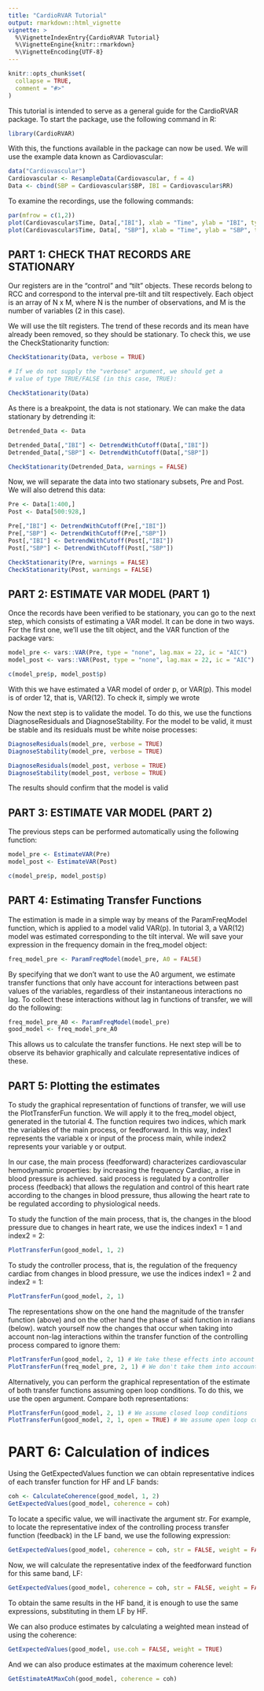 ```yaml
---
title: "CardioRVAR Tutorial"
output: rmarkdown::html_vignette
vignette: >
  %\VignetteIndexEntry{CardioRVAR Tutorial}
  %\VignetteEngine{knitr::rmarkdown}
  %\VignetteEncoding{UTF-8}
---
```



```r
knitr::opts_chunk$set(
  collapse = TRUE,
  comment = "#>"
)
```

This tutorial is intended to serve as a general guide for the CardioRVAR package.
To start the package, use the following command in R:

```r
library(CardioRVAR)
```

With this, the functions available in the package can now be used. We will use the example
data known as Cardiovascular:

```r
data("Cardiovascular")
Cardiovascular <- ResampleData(Cardiovascular, f = 4)
Data <- cbind(SBP = Cardiovascular$SBP, IBI = Cardiovascular$RR)
```


To examine the recordings, use the following commands:

```r
par(mfrow = c(1,2))
plot(Cardiovascular$Time, Data[,"IBI"], xlab = "Time", ylab = "IBI", type = "l")
plot(Cardiovascular$Time, Data[, "SBP"], xlab = "Time", ylab = "SBP", type = "l")
```

## PART 1: CHECK THAT RECORDS ARE STATIONARY


Our registers are in the "control" and "tilt" objects.
These records belong to RCC and correspond to the interval
pre-tilt and tilt respectively. Each object is an array of
N x M, where N is the number of observations, and M is the number of variables
(2 in this case).

We will use the tilt registers. The trend of these records
and its mean have already been removed, so they should be stationary.
To check this, we use the CheckStationarity function:


```r
CheckStationarity(Data, verbose = TRUE)

# If we do not supply the "verbose" argument, we should get a
# value of type TRUE/FALSE (in this case, TRUE):

CheckStationarity(Data)

```
As there is a breakpoint, the data is not stationary. We can make the data stationary by detrending it:
```r
Detrended_Data <- Data

Detrended_Data[,"IBI"] <- DetrendWithCutoff(Data[,"IBI"])
Detrended_Data[,"SBP"] <- DetrendWithCutoff(Data[,"SBP"])

CheckStationarity(Detrended_Data, warnings = FALSE)
```



Now, we will separate the data into two stationary subsets, Pre and Post. We will also detrend this data:

```r
Pre <- Data[1:400,]
Post <- Data[500:928,]

Pre[,"IBI"] <- DetrendWithCutoff(Pre[,"IBI"])
Pre[,"SBP"] <- DetrendWithCutoff(Pre[,"SBP"])
Post[,"IBI"] <- DetrendWithCutoff(Post[,"IBI"])
Post[,"SBP"] <- DetrendWithCutoff(Post[,"SBP"])

CheckStationarity(Pre, warnings = FALSE)
CheckStationarity(Post, warnings = FALSE)

```



## PART 2: ESTIMATE VAR MODEL (PART 1)


Once the records have been verified to be
stationary, you can go to the next step, which
consists of estimating a VAR model. It can be done in two ways.
For the first one, we'll use the tilt object, and the VAR function of the package
vars:

```r
model_pre <- vars::VAR(Pre, type = "none", lag.max = 22, ic = "AIC")
model_post <- vars::VAR(Post, type = "none", lag.max = 22, ic = "AIC")

c(model_pre$p, model_post$p)
```

With this we have estimated a VAR model of order p, or VAR(p). This
model is of order 12, that is, VAR(12). To check it, simply
we wrote



Now the next step is to validate the model. To do this, we use the functions
DiagnoseResiduals and DiagnoseStability. For the model to be valid, it must be
stable and its residuals must be white noise processes:

```r
DiagnoseResiduals(model_pre, verbose = TRUE)
DiagnoseStability(model_pre, verbose = TRUE)

DiagnoseResiduals(model_post, verbose = TRUE)
DiagnoseStability(model_post, verbose = TRUE)
```

The results should confirm that the model is valid

## PART 3: ESTIMATE VAR MODEL (PART 2)

The previous steps can be performed automatically using the following function:

```r
model_pre <- EstimateVAR(Pre)
model_post <- EstimateVAR(Post)

c(model_pre$p, model_post$p)
```



## PART 4: Estimating Transfer Functions


The estimation is made in a simple way by means of
the ParamFreqModel function, which is applied to a model
valid VAR(p). In tutorial 3, a VAR(12) model was estimated
corresponding to the tilt interval. We will save your expression
in the frequency domain in the freq_model object:

```r
freq_model_pre <- ParamFreqModel(model_pre, A0 = FALSE)
```


By specifying that we don't want to use the A0 argument,
we estimate transfer functions that only have
account for interactions between past values of
the variables, regardless of their instantaneous interactions
no lag. To collect these interactions without lag in functions
of transfer, we will do the following:

```r
freq_model_pre_A0 <- ParamFreqModel(model_pre)
good_model <- freq_model_pre_A0
```


This allows us to calculate the transfer functions. He
next step will be to observe its behavior graphically
and calculate representative indices of these.


## PART 5: Plotting the estimates


To study the graphical representation of functions
of transfer, we will use the PlotTransferFun function.
We will apply it to the freq_model object, generated in the
tutorial 4. The function requires two indices, which
mark the variables of the main process, or feedforward.
In this way, index1 represents the variable x or input of the process
main, while index2 represents your variable y or output.

In our case, the main process (feedforward) characterizes
cardiovascular hemodynamic properties: by increasing the frequency
Cardiac, a rise in blood pressure is achieved. said process
is regulated by a controller process (feedback) that allows
the regulation and control of this heart rate according to the
changes in blood pressure, thus allowing the heart rate to be regulated
according to physiological needs.

To study the function of the main process, that is, the changes in the
blood pressure due to changes in heart rate, we use the
indices index1 = 1 and index2 = 2:

```r
PlotTransferFun(good_model, 1, 2)
```

To study the controller process, that is, the regulation of the frequency
cardiac from changes in blood pressure, we use the indices
index1 = 2 and index2 = 1:

```r
PlotTransferFun(good_model, 2, 1)
```


The representations show on the one hand the magnitude of the transfer function
(above) and on the other hand the phase of said function in radians (below). watch yourself now
the changes that occur when taking into account non-lag interactions within the
transfer function of the controlling process compared to
ignore them:

```r
PlotTransferFun(good_model, 2, 1) # We take these effects into account
PlotTransferFun(freq_model_pre, 2, 1) # We don't take them into account
```

Alternatively, you can perform the graphical representation of the estimate
of both transfer functions assuming open loop conditions.
To do this, we use the open argument. Compare both representations:

```r
PlotTransferFun(good_model, 2, 1) # We assume closed loop conditions
PlotTransferFun(good_model, 2, 1, open = TRUE) # We assume open loop conditions
```


# PART 6: Calculation of indices


Using the GetExpectedValues function we can obtain
representative indices of each transfer function
for HF and LF bands:
```r
coh <- CalculateCoherence(good_model, 1, 2)
GetExpectedValues(good_model, coherence = coh)
```

To locate a specific value, we will inactivate the argument
str. For example, to locate the representative index
of the controlling process transfer function (feedback)
in the LF band, we use the following expression:
```r
GetExpectedValues(good_model, coherence = coh, str = FALSE, weight = FALSE)$LF$Transfer_Functions[2,1,]
```

Now, we will calculate the representative index of the feedforward function
for this same band, LF:
```r
GetExpectedValues(good_model, coherence = coh, str = FALSE, weight = FALSE)$LF$Transfer_Functions[1,2,]
```

To obtain the same results in the HF band, it is enough to use the
same expressions, substituting in them LF by HF.

We can also produce estimates by calculating a weighted mean instead of using the coherence:
```r
GetExpectedValues(good_model, use.coh = FALSE, weight = TRUE)
```

And we can also produce estimates at the maximum coherence level:
```r
GetEstimateAtMaxCoh(good_model, coherence = coh)
```






